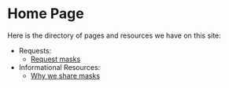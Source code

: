 # Home Page

Here is the directory of pages and resources we have on this site:

- Requests:
  - [Request masks](https://docs.google.com/forms/d/e/1FAIpQLSfCafn3pynvBpLtejV45ipZITrP8NQNOxRiSrtLHgM4r90F3Q/viewform)
- Informational Resources:
  - [Why we share masks](/info/why-we-share-masks)